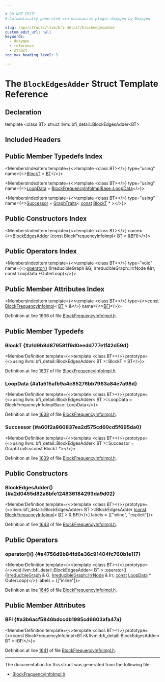 ```yaml
---

# DO NOT EDIT!
# Automatically generated via docusaurus-plugin-doxygen by Doxygen.

slug: /api/structs/llvm/bfi-detail/blockedgesadder
custom_edit_url: null
keywords:
  - doxygen
  - reference
  - struct
toc_max_heading_level: 3

---
```





# The `BlockEdgesAdder` Struct Template Reference

<DoxygenPage pluginConfig={pluginConfig}>



## Declaration

<CodeBlock>template &lt;class BT&gt;
struct llvm::bfi_detail::BlockEdgesAdder&lt;BT&gt;</CodeBlock>

## Included Headers

<IncludesList>
<IncludesListItem
  filePath="llvm/Analysis/BlockFrequencyInfoImpl.h"
  permalink="/docs/api/files/include/include/llvm/include/llvm/analysis/blockfrequencyinfoimpl-h"
  isLocal="true" />
</IncludesList>

## Public Member Typedefs Index

<MembersIndex>

<MembersIndexItem
  template={<>template &lt;class BT&gt;</>}
  type="using"
  name={<><a href="#a1d9b8d879581f9d0eedd777e1f42d59d">BlockT</a> = <a href="/docs/api/files/lib/lib/target/lib/target/hexagon/bittracker-cpp/#ae3e523a6a11b1e24604b40363978a62a">BT</a></>}>
</MembersIndexItem>

<MembersIndexItem
  template={<>template &lt;class BT&gt;</>}
  type="using"
  name={<><a href="#a1a515afb9a4c85276bb7963a84e7a98d">LoopData</a> = <a href="/docs/api/structs/llvm/blockfrequencyinfoimplbase/loopdata">BlockFrequencyInfoImplBase::LoopData</a></>}>
</MembersIndexItem>

<MembersIndexItem
  template={<>template &lt;class BT&gt;</>}
  type="using"
  name={<><a href="#a60f2a860837ea2d575cd60cd5f695da0">Successor</a> = <a href="/docs/api/structs/llvm/graphtraits">GraphTraits</a>&lt; <a href="/docs/api/files/lib/lib/target/lib/target/aarch64/aarch64promoteconstant-cpp/#a90f8350fecae261c25be85d38b451bff">const</a> <a href="#a1d9b8d879581f9d0eedd777e1f42d59d">BlockT</a> &#42; &gt;</>}>
</MembersIndexItem>

</MembersIndex>

## Public Constructors Index

<MembersIndex>

<MembersIndexItem
  template={<>template &lt;class BT&gt;</>}
  name={<><a href="#a2d0455d82a8bfe124836184293da9d02">BlockEdgesAdder</a> (const BlockFrequencyInfoImpl&lt; BT &gt; &amp;BFI)</>}>
</MembersIndexItem>

</MembersIndex>

## Public Operators Index

<MembersIndex>

<MembersIndexItem
  template={<>template &lt;class BT&gt;</>}
  type="void"
  name={<><a href="#a4756d9b84fd6e36c91404fc760b1e117">operator()</a> (IrreducibleGraph &amp;G, IrreducibleGraph::IrrNode &amp;Irr, const LoopData &#42;OuterLoop)</>}>
</MembersIndexItem>

</MembersIndex>

## Public Member Attributes Index

<MembersIndex>

<MembersIndexItem
  template={<>template &lt;class BT&gt;</>}
  type={<><a href="/docs/api/files/lib/lib/target/lib/target/aarch64/aarch64promoteconstant-cpp/#a90f8350fecae261c25be85d38b451bff">const</a> <a href="/docs/api/classes/llvm/blockfrequencyinfoimpl">BlockFrequencyInfoImpl</a>&lt; <a href="/docs/api/files/lib/lib/target/lib/target/hexagon/bittracker-cpp/#ae3e523a6a11b1e24604b40363978a62a">BT</a> &gt; &amp;</>}
  name={<><a href="#a3b6acf5846bdccdb1995cd6603afa47a">BFI</a></>}>
</MembersIndexItem>

</MembersIndex>


Definition at line 1636 of file <a href="/docs/api/files/include/include/llvm/include/llvm/analysis/blockfrequencyinfoimpl-h">BlockFrequencyInfoImpl.h</a>.

<SectionDefinition>

## Public Member Typedefs

### BlockT {#a1d9b8d879581f9d0eedd777e1f42d59d}

<MemberDefinition
  template={<>template &lt;class BT&gt;</>}
  prototype={<>using llvm::bfi&#95;detail::BlockEdgesAdder&lt; BT &gt;::BlockT =  BT</>}>

Definition at line <a href="/docs/api/files/include/include/llvm/include/llvm/analysis/blockfrequencyinfoimpl-h/#l01637">1637</a> of file <a href="/docs/api/files/include/include/llvm/include/llvm/analysis/blockfrequencyinfoimpl-h">BlockFrequencyInfoImpl.h</a>.
</MemberDefinition>

### LoopData {#a1a515afb9a4c85276bb7963a84e7a98d}

<MemberDefinition
  template={<>template &lt;class BT&gt;</>}
  prototype={<>using llvm::bfi&#95;detail::BlockEdgesAdder&lt; BT &gt;::LoopData =  BlockFrequencyInfoImplBase::LoopData</>}>

Definition at line <a href="/docs/api/files/include/include/llvm/include/llvm/analysis/blockfrequencyinfoimpl-h/#l01638">1638</a> of file <a href="/docs/api/files/include/include/llvm/include/llvm/analysis/blockfrequencyinfoimpl-h">BlockFrequencyInfoImpl.h</a>.
</MemberDefinition>

### Successor {#a60f2a860837ea2d575cd60cd5f695da0}

<MemberDefinition
  template={<>template &lt;class BT&gt;</>}
  prototype={<>using llvm::bfi&#95;detail::BlockEdgesAdder&lt; BT &gt;::Successor =  GraphTraits&lt;const BlockT &#42;&gt;</>}>

Definition at line <a href="/docs/api/files/include/include/llvm/include/llvm/analysis/blockfrequencyinfoimpl-h/#l01639">1639</a> of file <a href="/docs/api/files/include/include/llvm/include/llvm/analysis/blockfrequencyinfoimpl-h">BlockFrequencyInfoImpl.h</a>.
</MemberDefinition>

</SectionDefinition>

<SectionDefinition>

## Public Constructors

### BlockEdgesAdder() {#a2d0455d82a8bfe124836184293da9d02}

<MemberDefinition
  template={<>template &lt;class BT&gt;</>}
  prototype={<>llvm::bfi&#95;detail::BlockEdgesAdder&lt; BT &gt;::BlockEdgesAdder (<a href="/docs/api/files/lib/lib/target/lib/target/aarch64/aarch64promoteconstant-cpp/#a90f8350fecae261c25be85d38b451bff">const</a> <a href="/docs/api/classes/llvm/blockfrequencyinfoimpl">BlockFrequencyInfoImpl</a>&lt; <a href="/docs/api/files/lib/lib/target/lib/target/hexagon/bittracker-cpp/#ae3e523a6a11b1e24604b40363978a62a">BT</a> &gt; &amp; BFI)</>}
  labels = {["inline", "explicit"]}>

Definition at line <a href="/docs/api/files/include/include/llvm/include/llvm/analysis/blockfrequencyinfoimpl-h/#l01643">1643</a> of file <a href="/docs/api/files/include/include/llvm/include/llvm/analysis/blockfrequencyinfoimpl-h">BlockFrequencyInfoImpl.h</a>.
</MemberDefinition>

</SectionDefinition>

<SectionDefinition>

## Public Operators

### operator()() {#a4756d9b84fd6e36c91404fc760b1e117}

<MemberDefinition
  template={<>template &lt;class BT&gt;</>}
  prototype={<>void llvm::bfi&#95;detail::BlockEdgesAdder&lt; BT &gt;::operator() (<a href="/docs/api/structs/llvm/bfi-detail/irreduciblegraph">IrreducibleGraph</a> &amp; G, <a href="/docs/api/structs/llvm/bfi-detail/irreduciblegraph/irrnode">IrreducibleGraph::IrrNode</a> &amp; Irr, <a href="/docs/api/files/lib/lib/target/lib/target/aarch64/aarch64promoteconstant-cpp/#a90f8350fecae261c25be85d38b451bff">const</a> <a href="#a1a515afb9a4c85276bb7963a84e7a98d">LoopData</a> &#42; OuterLoop)</>}
  labels = {["inline"]}>

Definition at line <a href="/docs/api/files/include/include/llvm/include/llvm/analysis/blockfrequencyinfoimpl-h/#l01646">1646</a> of file <a href="/docs/api/files/include/include/llvm/include/llvm/analysis/blockfrequencyinfoimpl-h">BlockFrequencyInfoImpl.h</a>.
</MemberDefinition>

</SectionDefinition>

<SectionDefinition>

## Public Member Attributes

### BFI {#a3b6acf5846bdccdb1995cd6603afa47a}

<MemberDefinition
  template={<>template &lt;class BT&gt;</>}
  prototype={<>const BlockFrequencyInfoImpl&lt;BT&gt;&amp; llvm::bfi&#95;detail::BlockEdgesAdder&lt; BT &gt;::BFI</>}>

Definition at line <a href="/docs/api/files/include/include/llvm/include/llvm/analysis/blockfrequencyinfoimpl-h/#l01641">1641</a> of file <a href="/docs/api/files/include/include/llvm/include/llvm/analysis/blockfrequencyinfoimpl-h">BlockFrequencyInfoImpl.h</a>.
</MemberDefinition>

</SectionDefinition>

<hr/>

The documentation for this struct was generated from the following file:

<ul>
<li><a href="/docs/api/files/include/include/llvm/include/llvm/analysis/blockfrequencyinfoimpl-h">BlockFrequencyInfoImpl.h</a></li>
</ul>

</DoxygenPage>
